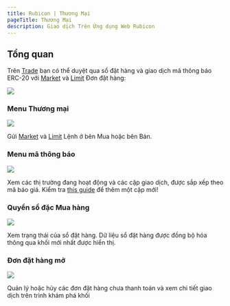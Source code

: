 ```yaml
---
title: Rubicon | Thương Mại
pageTitle: Thương Mại
description: Giao dịch Trên Ứng dụng Web Rubicon
---
```


## Tổng quan

Trên [Trade](https://app.rubicon.finance/trade) bạn có thể duyệt qua sổ đặt hàng và giao dịch mã thông báo ERC-20 với [Market](/guides/trade/order-types) và [Limit](/guides/trade/order-types) Đơn đặt hàng:

![](</assets/image(91).png>)

### Menu Thương mại

![](</assets/image(76).png>)

Gửi [Market](/docs/guides/trade/order-types) và [Limit](/docs/guides/trade/order-types) Lệnh ở bên Mua hoặc bên Bán.

### Menu mã thông báo

![](</assets/image(9).png>)

Xem các thị trường đang hoạt động và các cặp giao dịch, được sắp xếp theo mã báo giá. Kiểm tra [this guide](/guides/trade/order-types/adding-a-trading-pair) để thêm một cặp mới!

### Quyển sổ đặc Mua hàng

![](</assets/image(47).png>)

Xem trạng thái của sổ đặt hàng. Dữ liệu sổ đặt hàng được đồng bộ hóa thông qua khối mới nhất được hiển thị.

### Đơn đặt hàng mở

![](</assets/image(102).png>)

Quản lý hoặc hủy các đơn đặt hàng chưa thanh toán và xem chi tiết giao dịch trên trình khám phá khối